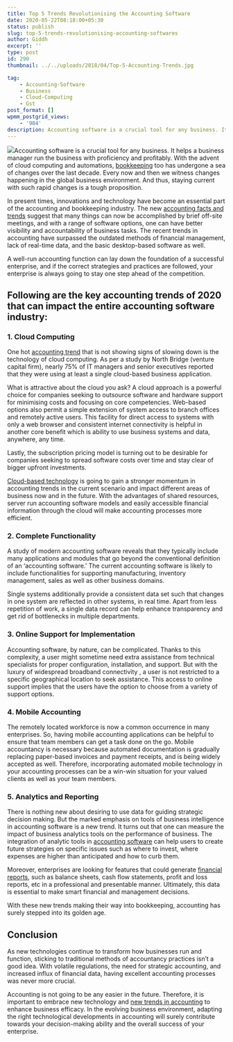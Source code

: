 ```yaml
---
title: Top 5 Trends Revolutionising the Accounting Software
date: 2020-05-22T08:18:00+05:30
status: publish
slug: top-5-trends-revolutionising-accounting-softwares
author: Giddh
excerpt: ''
type: post
id: 290
thumbnail: ../../uploads/2018/04/Top-5-Accounting-Trends.jpg

tag:
    - Accounting-Software
    - Business
    - Cloud-Computing
    - Gst
post_format: []
wpmm_postgrid_views:
    - '984'
description: Accounting software is a crucial tool for any business. It helps a business manager run the business with proficiency
---
```

<img class="wp-block-image size-large" src ="https://miro.medium.com/max/1144/0*hBdHVr5ODSSDVlUh" />Accounting software is a crucial tool for any business. It helps a business manager run the business with proficiency and profitably. With the advent of cloud computing and automations, [bookkeeping](https://giddh.com/blog/accounting-can-be-beautiful) too has undergone a sea of changes over the last decade. Every now and then we witness changes happening in the global business environment. And thus, staying current with such rapid changes is a tough proposition.

In present times, innovations and technology have become an essential part of the accounting and bookkeeping industry. The new [accounting facts and trends](https://giddh.com/blog/how-to-use-accounting-software-for-business/) suggest that many things can now be accomplished by brief off-site meetings, and with a range of software options, one can have better visibility and accountability of business tasks. The recent trends in accounting have surpassed the outdated methods of financial management, lack of real-time data, and the basic desktop-based software as well.

A well-run accounting function can lay down the foundation of a successful enterprise, and if the correct strategies and practices are followed, your enterprise is always going to stay one step ahead of the competition.

**Following are the key accounting trends of 2020 that can impact the entire accounting software industry:**
------------------------------------------------------------------------------------------------------------

### **1**. **Cloud Computing**

One hot [accounting trend](https://giddh.com/blog/how-to-use-accounting-software-for-business/) that is not showing signs of slowing down is the technology of cloud computing. As per a study by North Bridge (venture capital firm), nearly 75% of IT managers and senior executives reported that they were using at least a single cloud-based business application.

What is attractive about the cloud you ask? A cloud approach is a powerful choice for companies seeking to outsource software and hardware support for minimising costs and focusing on core competencies. Web-based options also permit a simple extension of system access to branch offices and remotely active users. This facility for direct access to systems with only a web browser and consistent internet connectivity is helpful in another core benefit which is ability to use business systems and data, anywhere, any time.

Lastly, the subscription pricing model is turning out to be desirable for companies seeking to spread software costs over time and stay clear of bigger upfront investments.

[Cloud-based technology](https://giddh.com/cloud-accounting-software) is going to gain a stronger momentum in accounting trends in the current scenario and impact different areas of business now and in the future. With the advantages of shared resources, server run accounting software models and easily accessible financial information through the cloud will make accounting processes more efficient.

### **2. Complete Functionality**

A study of modern accounting software reveals that they typically include many applications and modules that go beyond the conventional definition of an ‘accounting software.’ The current accounting software is likely to include functionalities for supporting manufacturing, inventory management, sales as well as other business domains.

Single systems additionally provide a consistent data set such that changes in one system are reflected in other systems, in real time. Apart from less repetition of work, a single data record can help enhance transparency and get rid of bottlenecks in multiple departments.

### **3. Online Support for Implementation**

Accounting software, by nature, can be complicated. Thanks to this complexity, a user might sometime need extra assistance from technical specialists for proper configuration, installation, and support. But with the luxury of widespread broadband connectivity , a user is not restricted to a specific geographical location to seek assistance. This access to online support implies that the users have the option to choose from a variety of support options.

### 4. **Mobile Accounting**

The remotely located workforce is now a common occurrence in many enterprises. So, having mobile accounting applications can be helpful to ensure that team members can get a task done on the go. Mobile accountancy is necessary because automated documentation is gradually replacing paper-based invoices and payment receipts, and is being widely accepted as well. Therefore, incorporating automated mobile technology in your accounting processes can be a win-win situation for your valued clients as well as your team members.

### **5. Analytics and Reporting**

There is nothing new about desiring to use data for guiding strategic decision making. But the marked emphasis on tools of business intelligence in accounting software is a new trend. It turns out that one can measure the impact of business analytics tools on the performance of business. The integration of analytic tools in [accounting software](https://giddh.com) can help users to create future strategies on specific issues such as where to invest, where expenses are higher than anticipated and how to curb them.

Moreover, enterprises are looking for features that could generate [financial reports](https://giddh.com/financial-reporting), such as balance sheets, cash flow statements, profit and loss reports, etc in a professional and presentable manner. Ultimately, this data is essential to make smart financial and management decisions.

With these new trends making their way into bookkeeping, accounting has surely stepped into its golden age.

**Conclusion**
--------------

As new technologies continue to transform how businesses run and function, sticking to traditional methods of accountancy practices isn’t a good idea. With volatile regulations, the need for strategic accounting, and increased influx of financial data, having excellent accounting processes was never more crucial.

Accounting is not going to be any easier in the future. Therefore, it is important to embrace new technology and [new trends in accounting](https://giddh.com/blog/emerging-trends-in-accounting) to enhance business efficacy. In the evolving business environment, adapting the right technological developments in accounting will surely contribute towards your decision-making ability and the overall success of your enterprise.